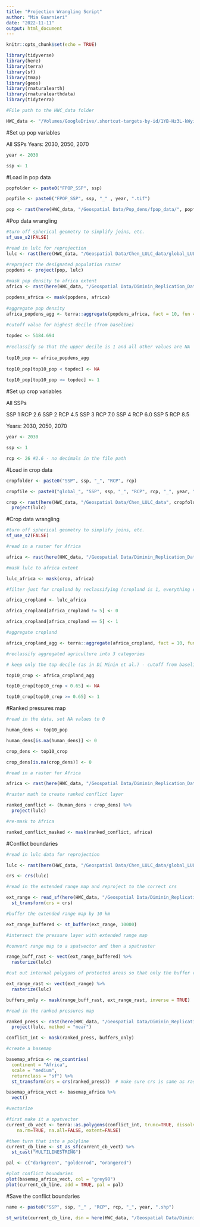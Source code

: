 ```yaml
---
title: "Projection Wrangling Script"
author: "Mia Guarnieri"
date: "2022-11-11"
output: html_document
---
```


```r
knitr::opts_chunk$set(echo = TRUE)

library(tidyverse)
library(here)
library(terra)
library(sf)
library(tmap)
library(geos)
library(rnaturalearth)
library(rnaturalearthdata)
library(tidyterra)

#File path to the HWC_data folder

HWC_data <- "/Volumes/GoogleDrive/.shortcut-targets-by-id/1YB-Hz3L-kWyiZMg2UM89GQkvqXyZUW1H/HWC_data"
```

#Set up pop variables

All SSPs
Years: 2030, 2050, 2070

```r
year <- 2030

ssp <- 1

```

#Load in pop data

```r

popfolder <- paste0("FPOP_SSP", ssp)

popfile <- paste0("FPOP_SSP", ssp, "_" , year, ".tif")

pop <- rast(here(HWC_data, "/Geospatial Data/Pop_dens/fpop_data/", popfolder, popfile))

```

#Pop data wrangling

```r
#turn off spherical geometry to simplify joins, etc.
sf_use_s2(FALSE)

#read in lulc for reprojection
lulc <- rast(here(HWC_data, "/Geospatial Data/Chen_LULC_data/global_LULC_2015.tif"))

#reproject the designated population raster
popdens <- project(pop, lulc)
  
#mask pop density to africa extent
africa <- rast(here(HWC_data, "/Geospatial Data/Diminin_Replication_Data/africa_rast/africa_rast.tif"))

popdens_africa <- mask(popdens, africa)
  
#aggregate pop density
africa_popdens_agg <- terra::aggregate(popdens_africa, fact = 10, fun = sum, na.rm = TRUE)
  
#cutoff value for highest decile (from baseline)

topdec <- 5184.694
  
#reclassify so that the upper decile is 1 and all other values are NA
  
top10_pop <- africa_popdens_agg
  
top10_pop[top10_pop < topdec] <- NA
  
top10_pop[top10_pop >= topdec] <- 1
```

#Set up crop variables

All SSPs

SSP 1 RCP 2.6
SSP 2 RCP 4.5
SSP 3 RCP 7.0 
SSP 4 RCP 6.0 
SSP 5 RCP 8.5

Years: 2030, 2050, 2070

```r
year <- 2030

ssp <- 1

rcp <- 26 #2.6 - no decimals in the file path

```

#Load in crop data

```r

cropfolder <- paste0("SSP", ssp, "_", "RCP", rcp)

cropfile <- paste0("global_", "SSP", ssp, "_", "RCP", rcp, "_", year, ".tif")

crop <- rast(here(HWC_data, "/Geospatial Data/Chen_LULC_data", cropfolder, cropfile)) %>% 
  project(lulc)
```

#Crop data wrangling

```r
#turn off spherical geometry to simplify joins, etc.
sf_use_s2(FALSE)

#read in a raster for Africa

africa <- rast(here(HWC_data, "/Geospatial Data/Diminin_Replication_Data/africa_rast/africa_rast.tif"))

#mask lulc to africa extent

lulc_africa <- mask(crop, africa)

#filter just for cropland by reclassifying (cropland is 1, everything else is 0)

africa_cropland <- lulc_africa

africa_cropland[africa_cropland != 5] <- 0

africa_cropland[africa_cropland == 5] <- 1

#aggregate cropland

africa_cropland_agg <- terra::aggregate(africa_cropland, fact = 10, fun = mean, na.rm = TRUE)

#reclassify aggregated agriculture into 3 categories

# keep only the top decile (as in Di Minin et al.) - cutoff from baseline is 0.65 for 90th percentile

top10_crop <- africa_cropland_agg

top10_crop[top10_crop < 0.65] <- NA

top10_crop[top10_crop >= 0.65] <- 1

```

#Ranked pressures map

```r
#read in the data, set NA values to 0

human_dens <- top10_pop

human_dens[is.na(human_dens)] <- 0 

crop_dens <- top10_crop

crop_dens[is.na(crop_dens)] <- 0 

#read in a raster for Africa

africa <- rast(here(HWC_data, "/Geospatial Data/Diminin_Replication_Data/africa_rast/africa_rast.tif"))

#raster math to create ranked conflict layer

ranked_conflict <- (human_dens + crop_dens) %>% 
  project(lulc)

#re-mask to Africa

ranked_conflict_masked <- mask(ranked_conflict, africa)

```

#Conflict boundaries

```r
#read in lulc data for reprojection

lulc <- rast(here(HWC_data, "/Geospatial Data/Chen_LULC_data/global_LULC_2015.tif"))

crs <- crs(lulc)

#read in the extended range map and reproject to the correct crs

ext_range <- read_sf(here(HWC_data, "/Geospatial Data/Diminin_Replication_Data/extended_range/extended_range_sav.shp")) %>% 
  st_transform(crs = crs)

#buffer the extended range map by 10 km

ext_range_buffered <- st_buffer(ext_range, 10000)

#intersect the pressure layer with extended range map

#convert range map to a spatvector and then a spatraster

range_buff_rast <- vect(ext_range_buffered) %>% 
  rasterize(lulc)

#cut out internal polygons of protected areas so that only the buffer remains

ext_range_rast <- vect(ext_range) %>% 
  rasterize(lulc)

buffers_only <- mask(range_buff_rast, ext_range_rast, inverse = TRUE)

#read in the ranked pressures map

ranked_press <- rast(here(HWC_data, "/Geospatial Data/Diminin_Replication_Data/ranked_pressure_layers/current_day_rp.tif")) %>% 
  project(lulc, method = "near")

conflict_int <- mask(ranked_press, buffers_only)

#create a basemap

basemap_africa <- ne_countries(
  continent = "Africa",
  scale = "medium", 
  returnclass = "sf") %>% 
  st_transform(crs = crs(ranked_press))  # make sure crs is same as raster

basemap_africa_vect <- basemap_africa %>% 
  vect()

#vectorize

#first make it a spatvector
current_cb_vect <- terra::as.polygons(conflict_int, trunc=TRUE, dissolve=TRUE, values=TRUE,
    na.rm=TRUE, na.all=FALSE, extent=FALSE)

#then turn that into a polyline
current_cb_line <- st_as_sf(current_cb_vect) %>% 
  st_cast("MULTILINESTRING")

pal <- c("darkgreen", "goldenrod", "orangered")

#plot conflict boundaries
plot(basemap_africa_vect, col = "grey98")
plot(current_cb_line, add = TRUE, pal = pal)
```

#Save the conflict boundaries

```r

name <- paste0("SSP", ssp, "_" , "RCP", rcp, "_", year, ".shp")

st_write(current_cb_line, dsn = here(HWC_data, "/Geospatial Data/Diminin_Replication_Data/conflict_boundaries/", name), append = FALSE)
```



